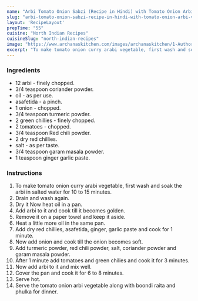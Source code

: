 ---
name: "Arbi Tomato Onion Sabzi (Recipe in Hindi) with Tomato Onion Arbi Vegetable Recipe"
slug: "arbi-tomato-onion-sabzi-recipe-in-hindi-with-tomato-onion-arbi-vegetable-recipe"
layout: 'RecipeLayout'
prepTime: "55"
cuisine: "North Indian Recipes"
cuisineSlug: "north-indian-recipes"
image: "https://www.archanaskitchen.com/images/archanaskitchen/1-Author/Aarti_Sharma/Arbi_in_fries_style.jpg"
excerpt: "To make tomato onion curry arabi vegetable, first wash and soak the arbi in salted water for 10 to 15 minutes"
---

### Ingredients

- 12 arbi - finely chopped.
-  3/4 teaspoon coriander powder.
-  oil - as per use.
-  asafetida - a pinch.
-  1 onion - chopped.
-  3/4 teaspoon turmeric powder.
-  2 green chillies - finely chopped.
-  2 tomatoes - chopped.
-  3/4 teaspoon Red chili powder.
-  2 dry red chillies.
-  salt - as per taste.
-  3/4 teaspoon garam masala powder.
-  1 teaspoon ginger garlic paste.

### Instructions

1. To make tomato onion curry arabi vegetable, first wash and soak the arbi in salted water for 10 to 15 minutes.
1. Drain and wash again.
1. Dry it Now heat oil in a pan.
1. Add arbi to it and cook till it becomes golden.
1. Remove it on a paper towel and keep it aside.
1. Heat a little more oil in the same pan.
1. Add dry red chillies, asafetida, ginger, garlic paste and cook for 1 minute.
1. Now add onion and cook till the onion becomes soft.
1. Add turmeric powder, red chili powder, salt, coriander powder and garam masala powder.
1. After 1 minute add tomatoes and green chilies and cook it for 3 minutes.
1. Now add arbi to it and mix well.
1. Cover the pan and cook it for 6 to 8 minutes.
1. Serve hot.
1. Serve the tomato onion arbi vegetable along with boondi raita and phulka for dinner.
